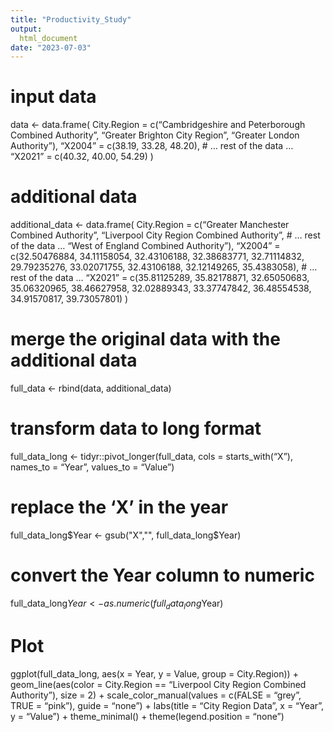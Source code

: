 ---
title: "Productivity_Study"
output:
  html_document
date: "2023-07-03"
---

# input data
data <- data.frame(
  City.Region = c("Cambridgeshire and Peterborough Combined Authority", 
                  "Greater Brighton City Region", 
                  "Greater London Authority"),
  "X2004" = c(38.19, 33.28, 48.20),
  # ... rest of the data ...
  "X2021" = c(40.32, 40.00, 54.29)
)

# additional data
additional_data <- data.frame(
  City.Region = c("Greater Manchester Combined Authority",
                  "Liverpool City Region Combined Authority",
                  # ... rest of the data ...
                  "West of England Combined Authority"),
  "X2004" = c(32.50476884, 34.11158054, 32.43106188, 32.38683771, 32.71114832, 29.79235276, 33.02071755, 32.43106188, 32.12149265, 35.4383058),
  # ... rest of the data ...
  "X2021" = c(35.81125289, 35.82178871, 32.65050683, 35.06320965, 38.46627958, 32.02889343, 33.37747842, 36.48554538, 34.91570817, 39.73057801)
)

# merge the original data with the additional data
full_data <- rbind(data, additional_data)

# transform data to long format
full_data_long <- tidyr::pivot_longer(full_data, 
                                      cols = starts_with("X"),
                                      names_to = "Year",
                                      values_to = "Value")

# replace the 'X' in the year
full_data_long$Year <- gsub("X","", full_data_long$Year)

# convert the Year column to numeric
full_data_long$Year <- as.numeric(full_data_long$Year)

# Plot
ggplot(full_data_long, aes(x = Year, y = Value, group = City.Region)) +
  geom_line(aes(color = City.Region == "Liverpool City Region Combined Authority"), size = 2) +
  scale_color_manual(values = c(FALSE = "grey", TRUE = "pink"), guide = "none") +
  labs(title = "City Region Data", x = "Year", y = "Value") +
  theme_minimal() +
  theme(legend.position = "none")
